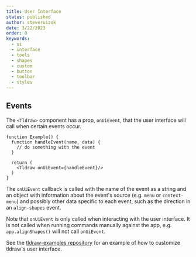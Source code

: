 ```yaml
---
title: User Interface
status: published
author: steveruizok
date: 3/22/2023
order: 8
keywords:
  - ui
  - interface
  - tools
  - shapes
  - custom
  - button
  - toolbar
  - styles
---
```


## Events

The `<Tldraw>` component has a prop, `onUiEvent`, that the user interface will call when certain events occur.

```tsx
function Example() {
  function handleEvent(name, data) {
    // do something with the event
  }

  return (
    <Tldraw onUiEvent={handleEvent}/>
  )
}
```

The `onUiEvent` callback is called with the name of the event as a string and an object with information about the event's source (e.g. `menu` or `context-menu`) and possibly other data specific to each event, such as the direction in an `align-shapes` event.

Note that `onUiEvent` is only called when interacting with the user interface. It is not called when running commands manually against the app, e.g. `app.alignShapes()` will not call `onUiEvent`.

See the [tldraw-examples repository](https://github.com/tldraw/tldraw-examples) for an example of how to customize tldraw's user interface.
